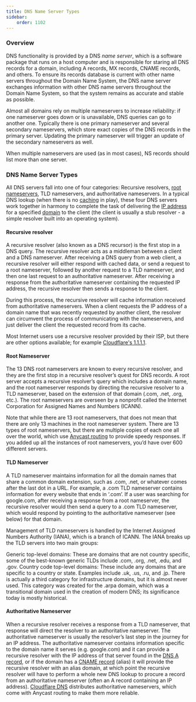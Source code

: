 ```yaml
---
title: DNS Name Server Types
sidebar:
    order: 1102
---
```


### Overview
DNS functionality is provided by a DNS _name server_, which is a software package that runs on a host computer and is responsible for staring all DNS records for a domain, including A records, MX records, CNAME records, and others.  To ensure its records database is current with other name servers throughout the Domain Name System, the DNS name server exchanges information with other DNS name servers throughout the Domain Name System, so that the system remains as accurate and stable as possible.

Almost all domains rely on multiple nameservers to increase reliability: if one nameserver goes down or is unavailable, DNS queries can go to another one. Typically there is one primary nameserver and several secondary nameservers, which store exact copies of the DNS records in the primary server. Updating the primary nameserver will trigger an update of the secondary nameservers as well.

When multiple nameservers are used (as in most cases), NS records should list more than one server.

### DNS Name Server Types
All DNS servers fall into one of four categories: Recursive resolvers, [root nameservers](https://www.cloudflare.com/learning/dns/glossary/dns-root-server/), TLD nameservers, and authoritative nameservers. In a typical DNS lookup (when there is no [caching](https://www.cloudflare.com/learning/cdn/what-is-caching/) in play), these four DNS servers work together in harmony to complete the task of delivering the [IP address](https://www.cloudflare.com/learning/dns/glossary/what-is-my-ip-address/) for a specified [domain](https://www.cloudflare.com/learning/dns/glossary/what-is-a-domain-name/) to the client (the client is usually a stub resolver - a simple resolver built into an operating system).

#### Recursive resolver
A recursive resolver (also known as a DNS recursor) is the first stop in a DNS query. The recursive resolver acts as a middleman between a client and a DNS nameserver. After receiving a DNS query from a web client, a recursive resolver will either respond with cached data, or send a request to a root nameserver, followed by another request to a TLD nameserver, and then one last request to an authoritative nameserver. After receiving a response from the authoritative nameserver containing the requested IP address, the recursive resolver then sends a response to the client.

During this process, the recursive resolver will cache information received from authoritative nameservers. When a client requests the IP address of a domain name that was recently requested by another client, the resolver can circumvent the process of communicating with the nameservers, and just deliver the client the requested record from its cache.

Most Internet users use a recursive resolver provided by their ISP, but there are other options available; for example [Cloudflare's 1.1.1.1](https://www.cloudflare.com/learning/dns/what-is-1.1.1.1/).

#### Root Nameserver
The 13 DNS root nameservers are known to every recursive resolver, and they are the first stop in a recursive resolver’s quest for DNS records. A root server accepts a recursive resolver’s query which includes a domain name, and the root nameserver responds by directing the recursive resolver to a TLD nameserver, based on the extension of that domain (.com, .net, .org, etc.). The root nameservers are overseen by a nonprofit called the Internet Corporation for Assigned Names and Numbers (ICANN).

Note that while there are 13 root nameservers, that does not mean that there are only 13 machines in the root nameserver system. There are 13 types of root nameservers, but there are multiple copies of each one all over the world, which use [Anycast routing](https://www.cloudflare.com/learning/cdn/glossary/anycast-network/) to provide speedy responses. If you added up all the instances of root nameservers, you’d have over 600 different servers.

#### TLD Nameserver
A TLD nameserver maintains information for all the domain names that share a common domain extension, such as .com, .net, or whatever comes after the last dot in a URL. For example, a .com TLD nameserver contains information for every website that ends in ‘.com’. If a user was searching for google.com, after receiving a response from a root nameserver, the recursive resolver would then send a query to a .com TLD nameserver, which would respond by pointing to the authoritative nameserver (see below) for that domain.

Management of TLD nameservers is handled by the Internet Assigned Numbers Authority (IANA), which is a branch of ICANN. The IANA breaks up the TLD servers into two main groups:

Generic top-level domains: These are domains that are not country specific, some of the best-known generic TLDs include .com, .org, .net, .edu, and .gov.
Country code top-level domains: These include any domains that are specific to a country or state. Examples include .uk, .us, .ru, and .jp.
There is actually a third category for infrastructure domains, but it is almost never used. This category was created for the .arpa domain, which was a transitional domain used in the creation of modern DNS; its significance today is mostly historical.

#### Authoritative Nameserver
When a recursive resolver receives a response from a TLD nameserver, that response will direct the resolver to an authoritative nameserver. The authoritative nameserver is usually the resolver’s last step in the journey for an IP address. The authoritative nameserver contains information specific to the domain name it serves (e.g. google.com) and it can provide a recursive resolver with the IP address of that server found in the [DNS A record](https://www.cloudflare.com/learning/dns/dns-records/dns-a-record/), or if the domain has a [CNAME record](https://www.cloudflare.com/learning/dns/dns-records/dns-cname-record/) (alias) it will provide the recursive resolver with an alias domain, at which point the recursive resolver will have to perform a whole new DNS lookup to procure a record from an authoritative nameserver (often an A record containing an IP address). [Cloudflare DNS](https://www.cloudflare.com/dns/) distributes authoritative nameservers, which come with Anycast routing to make them more reliable.